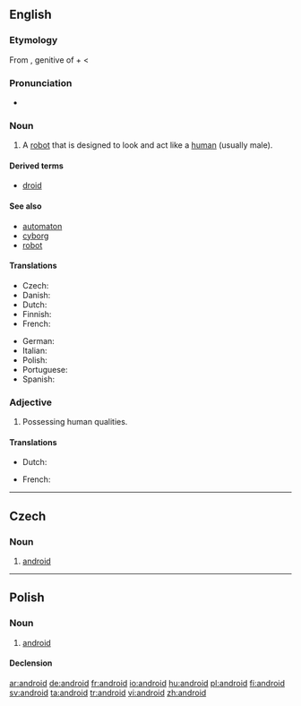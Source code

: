 {{also|Android}}
==English==
{{wikipedia}}

===Etymology===
From {{etyl|grc}} {{term|sc=polytonic|ἀνδρός|tr=andros}}, genitive of {{term|ἀνήρ|sc=polytonic|tr=anēr||man}} + {{term|-eides||of the species; alike}} < {{term|eidos||species}}
===Pronunciation===
* {{audio|en-us-android.ogg|Audio (US)}}

===Noun===
{{en-noun}}

# A [[robot]] that is designed to look and act like a [[human]] (usually male).

====Derived terms====
* [[droid]]

====See also====
* [[automaton]]
* [[cyborg]]
* [[robot]]

====Translations====
{{trans-top|robot with human form}}
* Czech: {{t-|cs|android|m}}
* Danish: {{t+|da|androide|c}}
* Dutch: {{t-|nl|androïde|m}}
* Finnish: {{t+|fi|androidi}}
* French: {{t+|fr|androïde|m}}
{{trans-mid}}
* German: {{t+|de|Android|m}}
* Italian: {{t-|it|androide|m}}
* Polish: {{t+|pl|android|m}}
* Portuguese: {{t+|pt|andróide|m}}
* Spanish: {{t-|es|androide|m}}
{{trans-bottom}}

===Adjective===
{{en-adj}}

# Possessing human qualities.

====Translations====
{{trans-top|possessing human qualities}}
* Dutch: {{t-|nl|androïde|m}}
{{trans-mid}}
* French: {{t+|fr|androïde|m}}
{{trans-bottom}}

----

==Czech==

===Noun===
{{cs-noun|g=m}}

# [[#English|android]]
----
==Polish==

===Noun===
{{infl|pl|noun|g=m}}

# [[#English|android]]

====Declension====
{{pl-decl-noun
|android|androidy
|androida|androidów
|androidowi|androidom
|androida|androidy
|androidem|androidami
|androidzie|androidach
|androidzie|androidy
}}

[[ar:android]]
[[de:android]]
[[fr:android]]
[[io:android]]
[[hu:android]]
[[pl:android]]
[[fi:android]]
[[sv:android]]
[[ta:android]]
[[tr:android]]
[[vi:android]]
[[zh:android]]